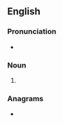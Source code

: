 ==English==

===Pronunciation===
* {{IPA|/ˈɡwɑː.niːnz/|lang=en}}

===Noun===
{{head|en|noun plural form}}

# {{plural of|guanine|lang=en}}

===Anagrams===
* {{anagrams|en|a=aeginnsu|Guineans|sanguine|uneasing}}